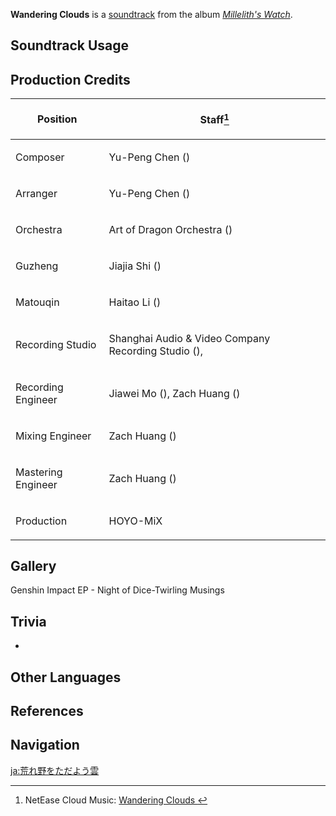{{Soundtrack Infobox
|title          = Wandering Clouds
|image          = Millelith's Watch.png
|album          = Millelith's Watch
|disc           = 1
|number         = 13
|featured       =
|featured2      =
|featured3      =
|featured_disc  =
|featured_disc2 =
|featured_disc3 =
|youtube_id     = sEiE5ju5Tao
|spotify_id     = 2WD19ZbjQn0GRNPPSnfAzy
|previous       = Moon Above the Valley
|next           = Secret Is Held
}}
{{Description|The clouds float effortlessly over the vast plain and the stones upon the mountains chime resolutely.|[https://hoyolab.com/topicDetail/2525 Echoes of The Chasm]}}
'''Wandering Clouds''' is a [[soundtrack]] from the album ''[[Millelith's Watch]]''.

==Soundtrack Usage==
{{Soundtrack Usage
|quest    = 
|location = The Chasm (Area)//day
|domain   = 
}}

==Production Credits==
{| class="wikitable"
! Position
! Staff<ref>NetEase Cloud Music: [https://music.163.com/#/song?id=1956543008 Wandering Clouds {{zh|野云万里}}]</ref>
|-
! Composer
| Yu-Peng Chen ({{zh|陈致逸}})
|-
! Arranger
| Yu-Peng Chen ({{zh|陈致逸}})
|-
! Orchestra
| Art of Dragon Orchestra ({{zh|龙之艺交响乐团}})
|-
! Guzheng
| Jiajia Shi ({{zh|施佳加}})
|-
! Matouqin
| Haitao Li ({{zh|李海涛}})
|-
! Recording Studio
| Shanghai Audio & Video Company Recording Studio ({{zh|上海音像公司录音棚}}), {{Not a Typo|52Hz Studio}}
|-
! Recording Engineer
| Jiawei Mo ({{zh|莫家伟}}), Zach Huang ({{zh|黄巍}})
|-
! Mixing Engineer
| Zach Huang ({{zh|黄巍}})
|-
! Mastering Engineer
| Zach Huang ({{zh|黄巍}})
|-
! Production
| HOYO-MiX
|}

==Gallery==
<gallery>
Genshin Impact EP - Night of Dice-Twirling Musings
</gallery>

==Trivia==
* {{Transclude|On the Vast Earth|Matouqin|section=1}}

==Other Languages==
{{Other Languages
|en      = Wandering Clouds
|zhs     = 野云万里
|zhs_rm  = Yěyún Wàn Lǐ
|zhs_tl  =
|ja      = 荒れ野をただよう雲
|ja_rm   = Areno wo Tadayou Kumo{{Assumed}}
|ja_tl   = 
}}

==References==
{{Reflist}}

==Navigation==
{{Soundtrack Navbox|Millelith's Watch}}

[[ja:荒れ野をただよう雲]]